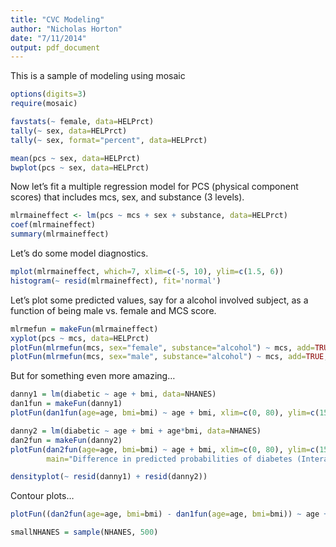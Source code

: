```yaml
---
title: "CVC Modeling"
author: "Nicholas Horton"
date: "7/11/2014"
output: pdf_document
---
```


This is a sample of modeling using mosaic

```r
options(digits=3)
require(mosaic)
```


```r
favstats(~ female, data=HELPrct)
tally(~ sex, data=HELPrct)
tally(~ sex, format="percent", data=HELPrct)

mean(pcs ~ sex, data=HELPrct)
bwplot(pcs ~ sex, data=HELPrct)
```

Now let's fit a multiple regression model for PCS (physical component scores) that includes mcs, sex, and substance (3 levels).
```r
mlrmaineffect <- lm(pcs ~ mcs + sex + substance, data=HELPrct)
coef(mlrmaineffect)
summary(mlrmaineffect)
```

Let's do some model diagnostics.

```r
mplot(mlrmaineffect, which=7, xlim=c(-5, 10), ylim=c(1.5, 6))
histogram(~ resid(mlrmaineffect), fit='normal')
```

Let's plot some predicted values, say for a alcohol involved subject, as a function
of being male vs. female and MCS score.
```r
mlrmefun = makeFun(mlrmaineffect)
xyplot(pcs ~ mcs, data=HELPrct)
plotFun(mlrmefun(mcs, sex="female", substance="alcohol") ~ mcs, add=TRUE, col="black")
plotFun(mlrmefun(mcs, sex="male", substance="alcohol") ~ mcs, add=TRUE, col="red")
```

But for something even more amazing...

```r
danny1 = lm(diabetic ~ age + bmi, data=NHANES)
dan1fun = makeFun(danny1)
plotFun(dan1fun(age=age, bmi=bmi) ~ age + bmi, xlim=c(0, 80), ylim=c(15, 40))
```

```r
danny2 = lm(diabetic ~ age + bmi + age*bmi, data=NHANES)
dan2fun = makeFun(danny2)
plotFun(dan2fun(age=age, bmi=bmi) ~ age + bmi, xlim=c(0, 80), ylim=c(15, 40),
        main="Difference in predicted probabilities of diabetes (Interaction Model)")
```

```r
densityplot(~ resid(danny1) + resid(danny2))
```


Contour plots...

```r
plotFun((dan2fun(age=age, bmi=bmi) - dan1fun(age=age, bmi=bmi)) ~ age + bmi, xlim=c(0, 80), ylim=c(15, 40), main="Difference in predicted probabilities\nof diabetes (Interaction - Main Effect)")
```

```r
smallNHANES = sample(NHANES, 500)
```




